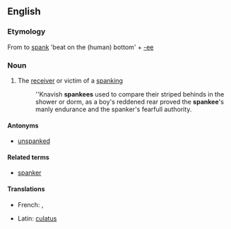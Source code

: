 ==English==

===Etymology===
From to [[spank]] 'beat on the (human) bottom' + [[-ee]]

===Noun===
{{en-noun}}

# The [[receiver]] or victim of a [[spanking]]
#: ''Knavish '''spankees''' used to compare their striped behinds in the shower or dorm, as a boy's reddened rear proved the '''spankee''''s manly endurance and the spanker's fearfull authority.

====Antonyms====
* [[unspanked]]

====Related terms====
* [[spanker]]

====Translations====
{{trans-top|receiver of a spanking}}
* French: {{t+|fr|fessé|m}}, {{t+|fr|fessée|f}}
{{trans-mid}}
* Latin: [[culatus]] {{m}}
{{trans-bottom}}